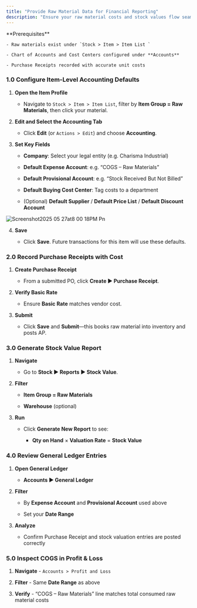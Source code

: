 ```yaml
---
title: "Provide Raw Material Data for Financial Reporting"
description: "Ensure your raw material costs and stock values flow seamlessly into your financial statements—giving you accurate inventory valuation, cost of goods sold (COGS), and audit-ready journals in the CGIC App."
---
```


<Info>
  **Prerequisites**

   

    - Raw materials exist under `Stock > Item > Item List ` 

    - Chart of Accounts and Cost Centers configured under **Accounts**  

    - Purchase Receipts recorded with accurate unit costs  
</Info>

### 1.0 Configure Item-Level Accounting Defaults  

1. **Open the Item Profile**  

   - Navigate to `Stock > Item > Item List`, filter by **Item Group = Raw Materials**, then click your material.  

2. **Edit and Select the Accounting Tab**  

   - Click **Edit** (or `Actions > Edit`) and choose **Accounting**.  

3. **Set Key Fields**  

    - **Company**: Select your legal entity (e.g. Charisma Industrial)  

   - **Default Expense Account**: e.g. “COGS – Raw Materials”  

   - **Default Provisional Account**: e.g. “Stock Received But Not Billed”  

   - **Default Buying Cost Center**: Tag costs to a department  

   - (Optional) **Default Supplier** / **Default Price List** / **Default Discount Account**  

![Screenshot2025 05 27at8 00 18PM Pn](/images/Screenshot2025-05-27at8.00.18PM.png)

4. **Save**  

   - Click **Save**. Future transactions for this item will use these defaults.

### 2.0 Record Purchase Receipts with Cost  

1. **Create Purchase Receipt**  

   - From a submitted PO, click **Create ▶️ Purchase Receipt**.  

2. **Verify Basic Rate**  

   - Ensure **Basic Rate** matches vendor cost.  

3. **Submit**  

   - Click **Save** and **Submit**—this books raw material into inventory and posts AP.

### 3.0 Generate Stock Value Report  

1. **Navigate**  

   - Go to **Stock ▶️ Reports ▶️ Stock Value**.  

2. **Filter**  

   - **Item Group = Raw Materials**  

   - **Warehouse** (optional)  

3. **Run**  

   - Click **Generate New Report** to see:  

     - **Qty on Hand** × **Valuation Rate** = **Stock Value**  

### 4.0 Review General Ledger Entries  

1. **Open General Ledger**  

   - **Accounts ▶️ General Ledger**  

2. **Filter**  

   - By **Expense Account** and **Provisional Account** used above  

   - Set your **Date Range**  

3. **Analyze**  

   - Confirm Purchase Receipt and stock valuation entries are posted correctly

### 5.0 Inspect COGS in Profit & Loss  

1. **Navigate** - `Accounts > Profit and Loss ` 

2. **Filter** - Same **Date Range** as above  

3. **Verify** - “COGS – Raw Materials” line matches total consumed raw material costs
